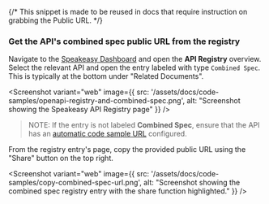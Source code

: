 {/* This snippet is made to be reused in docs that require instruction on grabbing the Public URL. */}


### Get the API's combined spec public URL from the registry

Navigate to the [Speakeasy Dashboard](https://app.speakeasy.com) and open the **API Registry** overview. Select the relevant API and open the entry labeled with type `Combined Spec`. This is typically at the bottom under "Related Documents".

<Screenshot 
  variant="web"
  image={{
    src: '/assets/docs/code-samples/openapi-registry-and-combined-spec.png',
    alt: "Screenshot showing the Speakeasy API Registry page"
  }}
/>

> NOTE: If the entry is not labeled **Combined Spec**, ensure that the API
> has an [automatic code sample
> URL](/docs/sdk-docs/code-samples/automated-code-sample-urls) configured.

From the registry entry's page, copy the provided public URL using the "Share" button on the top right.

<Screenshot 
  variant="web"
  image={{
    src: '/assets/docs/code-samples/copy-combined-spec-url.png',
    alt: "Screenshot showing the combined spec registry entry with the share function highlighted."
  }}
/>
